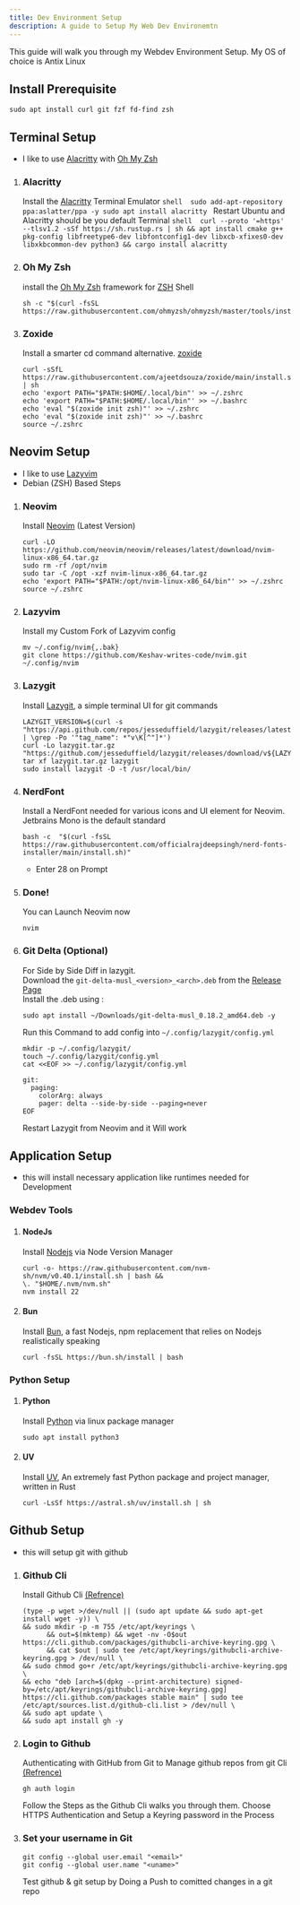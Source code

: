 ```yaml
---
title: Dev Environment Setup
description: A guide to Setup My Web Dev Environemtn
---
```


This guide will walk you through my Webdev Environment Setup.
My OS of choice is Antix Linux

## Install Prerequisite
```shell 
sudo apt install curl git fzf fd-find zsh
```

## Terminal Setup
- I like to use [Alacritty](https://alacritty.org/) with [Oh My Zsh](https://ohmyz.sh/)

<Steps>

1. ### Alacritty
    Install the [Alacritty](https://alacritty.org/) Terminal Emulator
    <Tabs>
      <TabItem label="Ubuntu">
        ```shell 
        sudo add-apt-repository ppa:aslatter/ppa -y
        sudo apt install alacritty
        ```
        Restart Ubuntu and Alacritty should be you default Terminal
      </TabItem>
      <TabItem label="Debian">
        ```shell 
        curl --proto '=https' --tlsv1.2 -sSf https://sh.rustup.rs | sh &&
        apt install cmake g++ pkg-config libfreetype6-dev libfontconfig1-dev libxcb-xfixes0-dev libxkbcommon-dev python3 &&
        cargo install alacritty
        ```
      </TabItem>
    </Tabs>
2. ### Oh My Zsh
    install the [Oh My Zsh](https://ohmyz.sh/) framework for [ZSH](https://www.zsh.org/) Shell
    ```shell 
    sh -c "$(curl -fsSL https://raw.githubusercontent.com/ohmyzsh/ohmyzsh/master/tools/install.sh)"
    ```
3. ### Zoxide
    Install a smarter cd command alternative. [zoxide](https://github.com/ajeetdsouza/zoxide) 

    ```shell 
    curl -sSfL https://raw.githubusercontent.com/ajeetdsouza/zoxide/main/install.sh | sh
    echo 'export PATH="$PATH:$HOME/.local/bin"' >> ~/.zshrc
    echo 'export PATH="$PATH:$HOME/.local/bin"' >> ~/.bashrc
    echo 'eval "$(zoxide init zsh)"' >> ~/.zshrc
    echo 'eval "$(zoxide init zsh)"' >> ~/.bashrc
    source ~/.zshrc
    ```
</Steps>

## Neovim Setup

- I like to use [Lazyvim](https://www.lazyvim.org/) 
- Debian (ZSH) Based Steps

<Steps>

1. ### Neovim
    Install [ Neovim](https://github.com/neovim/neovim) (Latest Version)

    ```shell 
    curl -LO https://github.com/neovim/neovim/releases/latest/download/nvim-linux-x86_64.tar.gz
    sudo rm -rf /opt/nvim
    sudo tar -C /opt -xzf nvim-linux-x86_64.tar.gz
    echo 'export PATH="$PATH:/opt/nvim-linux-x86_64/bin"' >> ~/.zshrc
    source ~/.zshrc
    ```
2. ### Lazyvim 
    Install my Custom Fork of Lazyvim config 

    ```shell 
    mv ~/.config/nvim{,.bak}
    git clone https://github.com/Keshav-writes-code/nvim.git ~/.config/nvim
    ```
3. ### Lazygit 
    Install [ Lazygit](https://github.com/jesseduffield/lazygit), a simple terminal UI for git commands
    ```shell 
    LAZYGIT_VERSION=$(curl -s "https://api.github.com/repos/jesseduffield/lazygit/releases/latest" | \grep -Po '"tag_name": *"v\K[^"]*')
    curl -Lo lazygit.tar.gz "https://github.com/jesseduffield/lazygit/releases/download/v${LAZYGIT_VERSION}/lazygit_${LAZYGIT_VERSION}_Linux_x86_64.tar.gz"
    tar xf lazygit.tar.gz lazygit
    sudo install lazygit -D -t /usr/local/bin/
    ```
4. ### NerdFont
    Install a NerdFont needed for various icons and UI element for Neovim.\
    Jetbrains Mono is the default standard

    ```shell 
    bash -c  "$(curl -fsSL https://raw.githubusercontent.com/officialrajdeepsingh/nerd-fonts-installer/main/install.sh)"
    ```
    - Enter 28 on Prompt
5. ### Done!
    You can Launch Neovim now
    ```shell 
    nvim
    ```
6. ### Git Delta (Optional)
    For Side by Side Diff in lazygit.\
    Download the `git-delta-musl_<version>_<arch>.deb` from the [Release Page](https://github.com/dandavison/delta/releases)\
    Install the .deb using :
    ```shell 
    sudo apt install ~/Downloads/git-delta-musl_0.18.2_amd64.deb -y
    ```
    Run this Command to add config into `~/.config/lazygit/config.yml`
    ```shell 
    mkdir -p ~/.config/lazygit/
    touch ~/.config/lazygit/config.yml
    cat <<EOF >> ~/.config/lazygit/config.yml

    git:
      paging:
        colorArg: always
        pager: delta --side-by-side --paging=never
    EOF
    ```
    Restart Lazygit from Neovim and it Will work

</Steps>


## Application Setup

- this will install necessary application like runtimes needed for Development

### Webdev Tools

<Steps>

1. #### NodeJs
    Install [ Nodejs](https://nodejs.org/en) via Node Version Manager
    ```shell 
    curl -o- https://raw.githubusercontent.com/nvm-sh/nvm/v0.40.1/install.sh | bash &&
    \. "$HOME/.nvm/nvm.sh"
    nvm install 22
    ```
2. #### Bun
    Install [Bun](https://bun.sh/), a fast Nodejs, npm replacement that relies on Nodejs realistically speaking

    ```shell 
    curl -fsSL https://bun.sh/install | bash
    ```

</Steps>

### Python Setup

<Steps>

1. #### Python
    Install [Python](https://www.python.org/) via linux package manager
    ```shell 
    sudo apt install python3
    ```
2. #### UV
    Install [UV](https://docs.astral.sh/uv/), An extremely fast Python package and project manager, written in Rust

    ```shell 
    curl -LsSf https://astral.sh/uv/install.sh | sh
    ```

</Steps>

## Github Setup

- this will setup git with github

<Steps>

1. ### Github Cli
    Install Github Cli [(Refrence)](https://github.com/cli/cli/blob/trunk/docs/install_linux.md#debian-ubuntu-linux-raspberry-pi-os-apt)
    ```shell 
    (type -p wget >/dev/null || (sudo apt update && sudo apt-get install wget -y)) \
    && sudo mkdir -p -m 755 /etc/apt/keyrings \
          && out=$(mktemp) && wget -nv -O$out https://cli.github.com/packages/githubcli-archive-keyring.gpg \
          && cat $out | sudo tee /etc/apt/keyrings/githubcli-archive-keyring.gpg > /dev/null \
    && sudo chmod go+r /etc/apt/keyrings/githubcli-archive-keyring.gpg \
    && echo "deb [arch=$(dpkg --print-architecture) signed-by=/etc/apt/keyrings/githubcli-archive-keyring.gpg] https://cli.github.com/packages stable main" | sudo tee /etc/apt/sources.list.d/github-cli.list > /dev/null \
    && sudo apt update \
    && sudo apt install gh -y
    ```
2. ### Login to Github
    Authenticating with GitHub from Git to Manage github repos from git Cli [(Refrence)](https://docs.github.com/en/get-started/getting-started-with-git/set-up-git#authenticating-with-github-from-git)

    ```shell 
    gh auth login
    ```
    Follow the Steps as the Github Cli walks you through them. Choose HTTPS Authentication and Setup a Keyring password in the Process 
3. ### Set your username in Git 
    ```shell 
    git config --global user.email "<email>"
    git config --global user.name "<uname>"
    ```
    Test github & git setup by Doing a Push to comitted changes in a git repo

</Steps>
